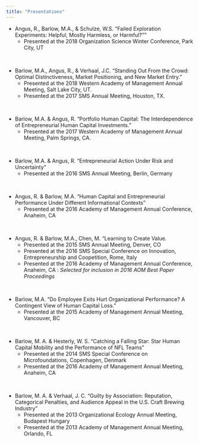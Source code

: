 ```yaml
---
title: "Presentations"
---
```


 - Angus, R., Barlow, M.A., & Schulze, W.S. “Failed Exploration Experiments: Helpful, Mostly Harmless, or Harmful?""
    - Presented at the 2018 Organization Science Winter Conference, Park City, UT
    
<br>

 - Barlow, M.A., Angus, R., & Verhaal, J.C. “Standing Out From the Crowd: Optimal Distinctiveness, Market Positioning, and New Market Entry.”
    - Presented at the 2018 Western Academy of Management Annual Meeting, Salt Lake City, UT.
    - Presented at the 2017 SMS Annual Meeting, Houston, TX.
    
<br>

 - Barlow, M.A. & Angus, R. “Portfolio Human Capital: The Interdependence of Entrepreneurial Human Capital Investments.”
    - Presented at the 2017 Western Academy of Management Annual Meeting, Palm Springs, CA.
    
<br>

 - Barlow, M.A. & Angus, R. “Entrepreneurial Action Under Risk and Uncertainty”
    - Presented at the 2016 SMS Annual Meeting, Berlin, Germany

<br>

 - Angus, R. & Barlow, M.A. “Human Capital and Entrepreneurial Performance Under Different Informational Contexts”
    - Presented at the 2016 Academy of Management Annual Conference, Anaheim, CA

<br>

 - Angus, R. & Barlow, M.A., Chen, M. “Learning to Create Value.
    - Presented at the 2015 SMS Annual Meeting, Denver, CO
    - Presented at the 2016 SMS Special Conference on Innovation, Entrepreneurship and Coopetition, Rome, Italy
    - Presented at the 2016 Academy of Management Annual Conference, Anaheim, CA : *Selected for inclusion in 2016 AOM Best Paper Proceedings*

<br>

 - Barlow, M.A. “Do Employee Exits Hurt Organizational Performance? A Contingent View of Human Capital Loss.”
    - Presented at the 2015 Academy of Management Annual Meeting, Vancouver, BC

<br>

 - Barlow, M. A. & Hesterly, W. S. “Catching a Falling Star: Star Human Capital Mobility and the Performance of NFL Teams”
    - Presented at the 2014 SMS Special Conference on Microfoundations, Copenhagen, Denmark
    - Presented at the 2016 Academy of Management Annual Meeting, Anaheim, CA

<br>

 - Barlow, M. A. & Verhaal, J. C. “Guilty by Association: Reputation, Categorical Penalties, and Audience Appeal in the U.S. Craft Brewing Industry”
    - Presented at the 2013 Organizational Ecology Annual Meeting, Budapest Hungary
    - Presented at the 2013 Academy of Management Annual Meeting, Orlando, FL
